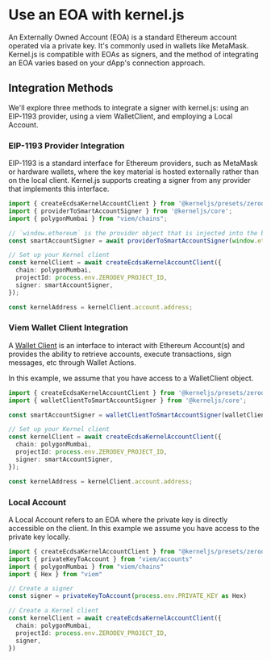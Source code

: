 # Use an EOA with kernel.js

An Externally Owned Account (EOA) is a standard Ethereum account operated via a private key. It's commonly used in wallets like MetaMask. Kernel.js is compatible with EOAs as signers, and the method of integrating an EOA varies based on your dApp's connection approach.

## Integration Methods
We'll explore three methods to integrate a signer with kernel.js: using an EIP-1193 provider, using a viem WalletClient, and employing a Local Account.

### EIP-1193 Provider Integration
EIP-1193 is a standard interface for Ethereum providers, such as MetaMask or hardware wallets, where the key material is hosted externally rather than on the local client. Kernel.js supports creating a signer from any provider that implements this interface.

```typescript
import { createEcdsaKernelAccountClient } from '@kerneljs/presets/zerodev';
import { providerToSmartAccountSigner } from '@kerneljs/core';
import { polygonMumbai } from "viem/chains";

// `window.ethereum` is the provider object that is injected into the browser by a wallet, like metamask, that enables JSON RPC communication with the walelt.
const smartAccountSigner = await providerToSmartAccountSigner(window.ethereum);

// Set up your Kernel client
const kernelClient = await createEcdsaKernelAccountClient({
  chain: polygonMumbai,
  projectId: process.env.ZERODEV_PROJECT_ID,
  signer: smartAccountSigner,
});

const kernelAddress = kernelClient.account.address;
```

### Viem Wallet Client Integration
A [Wallet Client](https://viem.sh/docs/clients/wallet.html) is an interface to interact with Ethereum Account(s) and provides the ability to retrieve accounts, execute transactions, sign messages, etc through Wallet Actions.

In this example, we assume that you have access to a WalletClient object.
```typescript
import { createEcdsaKernelAccountClient } from '@kerneljs/presets/zerodev';
import { walletClientToSmartAccountSigner } from '@kerneljs/core';

const smartAccountSigner = walletClientToSmartAccountSigner(walletClient);

// Set up your Kernel client
const kernelClient = await createEcdsaKernelAccountClient({
  chain: polygonMumbai,
  projectId: process.env.ZERODEV_PROJECT_ID,
  signer: smartAccountSigner,
});

const kernelAddress = kernelClient.account.address;
```

### Local Account
A Local Account refers to an EOA where the private key is directly accessible on the client. In this example we assume you have access to the private key locally.

```typescript
import { createEcdsaKernelAccountClient } from "@kerneljs/presets/zerodev"
import { privateKeyToAccount } from "viem/accounts"
import { polygonMumbai } from "viem/chains"
import { Hex } from "viem"

// Create a signer
const signer = privateKeyToAccount(process.env.PRIVATE_KEY as Hex)

// Create a Kernel client
const kernelClient = await createEcdsaKernelAccountClient({
  chain: polygonMumbai,
  projectId: process.env.ZERODEV_PROJECT_ID,
  signer,
})
```

